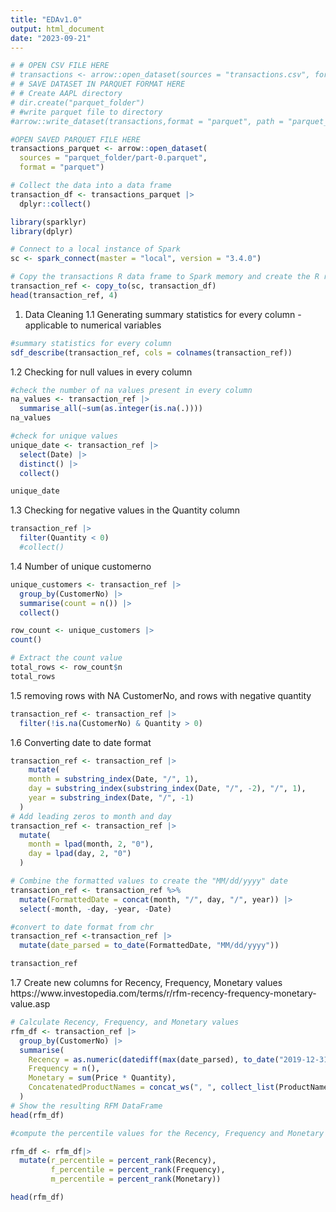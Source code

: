 ```yaml
---
title: "EDAv1.0"
output: html_document
date: "2023-09-21"
---
```


```r
# # OPEN CSV FILE HERE
# transactions <- arrow::open_dataset(sources = "transactions.csv", format = "csv")
# # SAVE DATASET IN PARQUET FORMAT HERE
# # Create AAPL directory
# dir.create("parquet_folder")  
# #write parquet file to directory
#arrow::write_dataset(transactions,format = "parquet", path = "parquet_folder",partitioning = NULL)
```

```r
#OPEN SAVED PARQUET FILE HERE
transactions_parquet <- arrow::open_dataset(
  sources = "parquet_folder/part-0.parquet",
  format = "parquet")

# Collect the data into a data frame
transaction_df <- transactions_parquet |>
  dplyr::collect()

```

```r
library(sparklyr)
library(dplyr)

# Connect to a local instance of Spark
sc <- spark_connect(master = "local", version = "3.4.0")
```

```r
# Copy the transactions R data frame to Spark memory and create the R reference transaction_ref
transaction_ref <- copy_to(sc, transaction_df)    
head(transaction_ref, 4)  
```
1. Data Cleaning
1.1 Generating summary statistics for every column - applicable to numerical variables
```r
#summary statistics for every column
sdf_describe(transaction_ref, cols = colnames(transaction_ref)) 
```
1.2 Checking for null values in every column
```r
#check the number of na values present in every column 
na_values <- transaction_ref |>
  summarise_all(~sum(as.integer(is.na(.))))
na_values
```
```r
#check for unique values 
unique_date <- transaction_ref |>
  select(Date) |>
  distinct() |>
  collect()

unique_date
```



1.3 Checking for negative values in the Quantity column
```r
transaction_ref |> 
  filter(Quantity < 0)
  #collect()
```
1.4 Number of unique customerno
```r
unique_customers <- transaction_ref |>
  group_by(CustomerNo) |>
  summarise(count = n()) |>
  collect()

row_count <- unique_customers |>
count()

# Extract the count value
total_rows <- row_count$n
total_rows
```

1.5 removing rows with NA CustomerNo, and rows with negative quantity

```r
transaction_ref <- transaction_ref |>
  filter(!is.na(CustomerNo) & Quantity > 0)
```

1.6 Converting date to date format
```r
transaction_ref <- transaction_ref |>
    mutate(
    month = substring_index(Date, "/", 1),
    day = substring_index(substring_index(Date, "/", -2), "/", 1),
    year = substring_index(Date, "/", -1)
  )
# Add leading zeros to month and day
transaction_ref <- transaction_ref |>
  mutate(
    month = lpad(month, 2, "0"),
    day = lpad(day, 2, "0")
  )

# Combine the formatted values to create the "MM/dd/yyyy" date
transaction_ref <- transaction_ref %>%
  mutate(FormattedDate = concat(month, "/", day, "/", year)) |>
  select(-month, -day, -year, -Date)

#convert to date format from chr
transaction_ref <-transaction_ref |>
  mutate(date_parsed = to_date(FormattedDate, "MM/dd/yyyy"))

transaction_ref

```


1.7 Create new columns for Recency, Frequency, Monetary values
https://www.investopedia.com/terms/r/rfm-recency-frequency-monetary-value.asp 
```r
# Calculate Recency, Frequency, and Monetary values
rfm_df <- transaction_ref |>
  group_by(CustomerNo) |>
  summarise(
    Recency = as.numeric(datediff(max(date_parsed), to_date("2019-12-31"))),
    Frequency = n(),
    Monetary = sum(Price * Quantity),
    ConcatenatedProductNames = concat_ws(", ", collect_list(ProductName))
  )
# Show the resulting RFM DataFrame
head(rfm_df)
```

```r
#compute the percentile values for the Recency, Frequency and Monetary value columns 

rfm_df <- rfm_df|>
  mutate(r_percentile = percent_rank(Recency),
         f_percentile = percent_rank(Frequency),
         m_percentile = percent_rank(Monetary))

head(rfm_df)
```

```r


```



